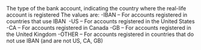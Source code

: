   
<ParamField body="Type" type="string">     
The type of the bank account, indicating the country where the real-life account is registered  
The values are:  
-IBAN – For accounts registered in countries that use IBAN   
-US – For accounts registered in the United States   
-CA – For accounts registered in Canada  
-GB – For accounts registered in the United Kingdom  
-OTHER – For accounts registered in countries that do not use IBAN (and are not US, CA, GB)  
</ParamField>